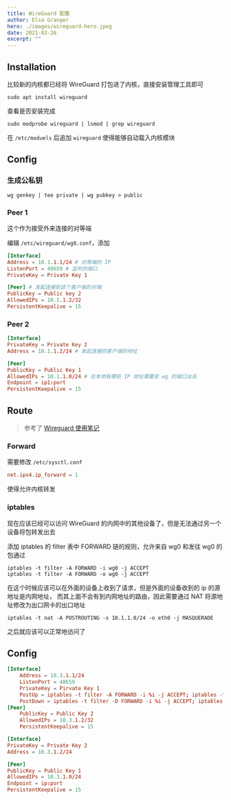 ```yaml
---
title: WireGuard 配置
author: Elsa Granger
hero: ./images/wireguard-hero.jpeg
date: 2021-03-26
excerpt: ""
---
```


## Installation

比较新的内核都已经将 WireGuard 打包进了内核，直接安装管理工具即可

```shell
sudo apt install wireguard
```

查看是否安装完成

```
sudo modprobe wireguard | lsmod | grep wireguard
```

在 `/etc/moduels` 后追加 `wireguard` 使得能够自动载入内核模块

## Config

### 生成公私钥

```shell
wg genkey | tee private | wg pubkey > public
```

### Peer 1

这个作为接受外来连接的对等端

编辑 `/etc/wireguard/wg0.conf`，添加

```conf
[Interface]
Address = 10.1.1.1/24 # 对等端的 IP
ListenPort = 48659 # 监听的端口
PrivateKey = Private Key 1

[Peer] # 发起连接到这个客户端的对端
PublicKey = Public key 2
AllowedIPs = 10.1.1.2/32
PersistentKeepalive = 15
```

### Peer 2

```conf
[Interface]
PrivateKey = Private Key 2
Address = 10.1.1.2/24 # 发起连接的客户端的地址

[Peer]
PublicKey = Public Key 1
AllowedIPs = 10.1.1.0/24 # 在本地有哪些 IP 地址需要走 wg 的端口出去
Endpoint = ip1:port
PersistentKeepalive = 15
```

## Route

> 参考了 [Wireguard 使用笔记](https://gobomb.github.io/post/wireguard-notes/)

### Forward

需要修改 `/etc/sysctl.conf`

```conf
net.ipv4.ip_forward = 1
```

使得允许内核转发

### iptables

现在应该已经可以访问 WireGuard 的内网中的其他设备了，但是无法通过另一个设备将包转发出去

添加 iptables 的 filter 表中 FORWARD 链的规则，允许来自 wg0 和发往 wg0 的包通过

```shell
iptables -t filter -A FORWARD -i wg0 -j ACCEPT
iptables -t filter -A FORWARD -o wg0 -j ACCEPT
```

在这个时候应该可以在外面的设备上收到了请求，但是外面的设备收到的 ip 的源地址是内网地址，
而其上面不会有到内网地址的路由，因此需要通过 NAT 将源地址修改为出口网卡的出口地址

```shell
iptables -t nat -A POSTROUTING -s 10.1.1.0/24 -o eth0 -j MASQUERADE
```

之后就应该可以正常地访问了

## Config

```conf
[Interface]
    Address = 10.3.1.1/24
    ListenPort = 48659
    PrivateKey = Pirvate Key 1
    PostUp = iptables -t filter -A FORWARD -i %i -j ACCEPT; iptables -t filter -A FORWARD -o %i -j ACCEPT; iptables -t nat -A POSTROUTING -s 10.3.1.0/24 -o wlan0 -j MASQUERADE
    PostDown = iptables -t filter -D FORWARD -i %i -j ACCEPT; iptables -t filter -D FORWARD -o %i -j ACCEPT; iptables -t nat -D POSTROUTING -s 10.3.1.0/24 -o wlan0 -j MASQUERADE
[Peer]
    PublicKey = Public Key 2
    AllowedIPs = 10.3.1.2/32
    PersistentKeepalive = 15
```

```conf
[Interface]
PrivateKey = Private Key 2
Address = 10.3.1.2/24

[Peer]
PublicKey = Public Key 1
AllowedIPs = 10.3.1.0/24
Endpoint = ip:port
PersistentKeepalive = 15
```
